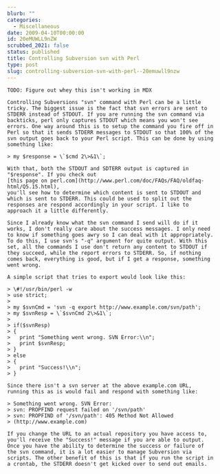 ```yaml
---
blurb: ""
categories:
  - Miscellaneous
date: 2009-04-10T00:00:00
id: 20eMUWLL9nZW
scrubbed_2021: false
status: published
title: Controlling Subversion svn with Perl
type: post
slug: controlling-subversion-svn-with-perl--20emuwll9nzw
---
```


```
TODO: Figure out whey this isn't working in MDX

Controlling Subversions "svn" command with Perl can be a little
tricky. The biggest issue is the fact that svn errors are sent to
STDERR instead of STDOUT. If you are running the svn command via
backticks, perl only captures STDOUT which means you won't see
errors. One way around this is to setup the command you fire off in
Perl so that it sends STDERR messages to STDOUT so that 100% of the
svn output goes back to your Perl script. This can be done by using
something like:

> my $response = \`$cmd 2\>&1\`;

With that, both the STDOUT and SDTERR output is captured in
"$response". If you check out
[this page on perl.com](http://www.perl.com/doc/FAQs/FAQ/oldfaq-html/Q5.15.html),
you'll see how to determine which content is sent to STDOUT and
which is sent to STDERR. This could be used to split out the
responses are respond accordingly in your script. I like to
approach it a little differently.

Since I already know what the svn command I send will do if it
works, I don't really care about the success messages. I only need
to know if something goes awry so I can deal with it appropriately.
To do this, I use svn's "-q" argument for quite output. With this
set, all the commands I use don't return any content to STDOUT if
they succeed, while the report errors to STDERR. So, if nothing
comes back, everything is good, but if I get a response, something
went wrong.

A simple script that tries to export would look like this:

> \#!/usr/bin/perl -w
> use strict;
> 
> my $svnCmd = 'svn -q export http://www.example.com/svn/path';  
> my $svnResp = \`$svnCmd 2\>&1\`;
> 
> if($svnResp)  
> {  
>   print "Something went wrong. SVN Error:\\n";  
>   print $svnResp;  
> }  
> else  
> {  
>   print "Success!\\n";  
> }

Since there isn't a svn server at the above example.com URL,
running this as is would fail and respond with something like:

> Something went wrong. SVN Error:  
> svn: PROPFIND request failed on '/svn/path'  
> svn: PROPFIND of '/svn/path': 405 Method Not Allowed
> (http://www.example.com)

If you change the URL to an actual repository you have access to,
you'll receive the "Success!" message if you are able to output.
Once you have the ability to determine the success or failure of
the svn command, it is a lot easier to manage Subversion via
scripts. The other benefit of this is that if you run the script in
a crontab, the STDERR doesn't get kicked over to send out emails.
```